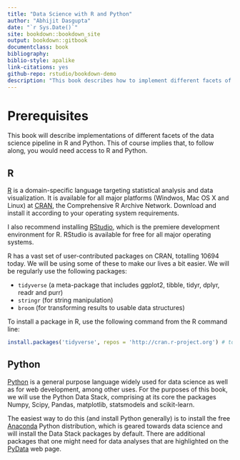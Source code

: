 ```yaml
--- 
title: "Data Science with R and Python"
author: "Abhijit Dasgupta"
date: "`r Sys.Date()`"
site: bookdown::bookdown_site
output: bookdown::gitbook
documentclass: book
bibliography:
biblio-style: apalike
link-citations: yes
github-repo: rstudio/bookdown-demo
description: "This book describes how to implement different facets of the data science pipeline in R and Python"
---
```


# Prerequisites

This book will describe implementations of different facets of the data science pipeline in R and Python. This of course implies that, to follow along, you would need access to R and Python. 

## R

[R](http://www.r-project.org) is a domain-specific language targeting statistical analysis and data visualization. It is available for all major platforms (Windwos, Mac OS X and Linux) at [CRAN](http://cran.r-project.org), the Comprehensive R Archive Network. Download and install it according to your operating system requirements. 

I also recommend installing [RStudio](http://www.rstudio.com), which is the premiere development environment for R. RStudio is available for free for all major operating systems. 

R has a vast set of user-contributed packages on CRAN, totalling 10694 today. We will be using some of these to make our lives a bit easier. We will be regularly use the following packages:

+ `tidyverse` (a meta-package that includes ggplot2, tibble, tidyr, dplyr, readr and purr)
+ `stringr` (for string manipulation)
+ `broom` (for transforming results to usable data structures)

To install a package in R, use the following command from the R command line:

```r
install.packages('tidyverse', repos = 'http://cran.r-project.org') # to install tidyverse
```

## Python

[Python](http://www.python.org) is a general purpose language widely used for data science as well as for web development, among other uses. For the purposes of this book, we will use the Python Data Stack, comprising at its core the packages Numpy, Scipy, Pandas, matplotlib, statsmodels and scikit-learn. 

The easiest way to do this (and install Python generally) is to install the free [Anaconda](http://continuum.io/anaconda) Python distribution, which is geared towards data science and will install the Data Stack packages by default. There are additional packages that one might need for data analyses that are highlighted on the [PyData](http://pydata.org/downloads.html) web page. 

